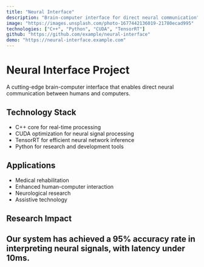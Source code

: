 ```yaml
---
title: "Neural Interface"
description: "Brain-computer interface for direct neural communication"
image: "https://images.unsplash.com/photo-1677442136019-21780ecad995"
technologies: ["C++", "Python", "CUDA", "TensorRT"]
github: "https://github.com/example/neural-interface"
demo: "https://neural-interface.example.com"
---
```


# Neural Interface Project

A cutting-edge brain-computer interface that enables direct neural communication between humans and computers.

## Technology Stack

- C++ core for real-time processing
- CUDA optimization for neural signal processing
- TensorRT for efficient neural network inference
- Python for research and development tools

## Applications

- Medical rehabilitation
- Enhanced human-computer interaction
- Neurological research
- Assistive technology

## Research Impact

Our system has achieved a 95% accuracy rate in interpreting neural signals, with latency under 10ms.
---
